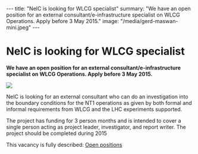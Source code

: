 ---
title: "NeIC is looking for WLCG specialist"
summary: "We have an open position for an external consultant/e-infrastructure specialist on WLCG Operations. Apply before 3 May 2015."
image: "/media/gerd-maswan-mini.jpeg"
---

= NeIC is looking for WLCG specialist =

'''We have an open position for an external consultant/e-infrastructure specialist on WLCG Operations. Apply before 3 May 2015.'''

<a href="/media/gerd-maswan.jpeg">
<img class="smallpic" src="/media/gerd-maswan-mini.jpeg">
</a>

NeIC is looking for an external consultant who can do an investigation into the boundary conditions for the NT1 operations as given by both formal and informal requirements from WLCG and the LHC experiments supported.

The project has funding for 3 person months and is intended to cover a single person acting as project leader, investigator, and report writer. The project should be completed during 2015

This vacancy is fully described: [[/about/positions|Open positions]]
